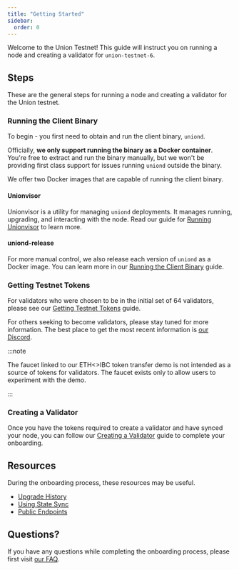 ```yaml
---
title: "Getting Started"
sidebar:
  order: 0
---
```


Welcome to the Union Testnet! This guide will instruct you on running a node and creating a validator for `union-testnet-6`.

## Steps

These are the general steps for running a node and creating a validator for the Union testnet.

### Running the Client Binary

To begin - you first need to obtain and run the client binary, `uniond`.

Officially, **we only support running the binary as a Docker container**. You're free to extract and run the binary manually, but we won't be providing first class support for issues running `uniond` outside the binary.

We offer two Docker images that are capable of running the client binary.

#### Unionvisor

Unionvisor is a utility for managing `uniond` deployments. It manages running, upgrading, and interacting with the node. Read our guide for [Running Unionvisor](../unionvisor) to learn more.

#### uniond-release

For more manual control, we also release each version of `uniond` as a Docker image. You can learn more in our [Running the Client Binary](../obtaining-uniond) guide.

### Getting Testnet Tokens

For validators who were chosen to be in the initial set of 64 validators, please see our [Getting Testnet Tokens](../getting-tokens) guide.

For others seeking to become validators, please stay tuned for more information. The best place to get the most recent information is [our Discord](https://discord.union.build).

:::note

The faucet linked to our ETH\<\>IBC token transfer demo is not intended as a source of tokens for validators. The faucet exists only to allow users to experiment with the demo.

:::

### Creating a Validator

Once you have the tokens required to create a validator and have synced your node, you can follow our [Creating a Validator](../creating-validators) guide to complete your onboarding.

## Resources

During the onboarding process, these resources may be useful.

- [Upgrade History](../upgrade-history)
- [Using State Sync](../state-sync)
- [Public Endpoints](../public-endpoints)

## Questions?

If you have any questions while completing the onboarding process, please first visit [our FAQ](../faq).
